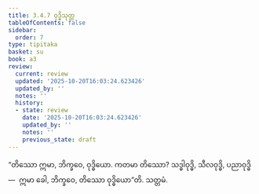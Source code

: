 ```yaml
---
title: 3.4.7 ဝုဒ္ဓိသုတ္တ
tableOfContents: false
sidebar:
  order: 7
type: tipitaka
basket: su
book: a3
review:
  current: review
  updated: '2025-10-20T16:03:24.623426'
  updated_by: ''
  notes: ''
  history:
  - state: review
    date: '2025-10-20T16:03:24.623426'
    updated_by: ''
    notes: ''
    previous_state: draft
---
```



<DynamicBreadcrumb />


<ReviewStatus review={frontmatter.review} showDetails={true} />

<HypothesisAnnotation frontmatter={frontmatter} />

<Division number="140" book="a3" e="ch" v="15" p="291">

<Paragraph number="1032" book="a3">
“တိဿော ဣမာ, ဘိက္ခဝေ, ဝုဒ္ဓိယော. ကတမာ တိဿော? သဒ္ဓါဝုဒ္ဓိ, သီလဝုဒ္ဓိ, ပညာဝုဒ္ဓိ—  ဣမာ ခေါ, ဘိက္ခဝေ, တိဿော ဝုဒ္ဓိယော”တိ.

</Paragraph>
</Division>

<Paragraph number="1033" type="center" book="a3">
သတ္တမံ.
</Paragraph>